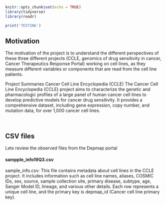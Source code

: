 

```r
knitr::opts_chunk$set(echo = TRUE)
library(tidyverse)
library(readr)

```



```r
print('TESTING')
```


## Motivation

The motivation of the project is to understand the different perspectives of these three different projects (CCLE, genomics of drug sensitivity in cancer, Cancer Therapeutics Response Portal) working on cell lines, as they measure different variables or components that are read from the cell line patients.

Project Summaries
Cancer Cell Line Encyclopedia (CCLE)
The Cancer Cell Line Encyclopedia (CCLE) project aims to characterize the genetic and pharmacologic profiles of a large panel of human cancer cell lines to develop predictive models for cancer drug sensitivity. It provides a comprehensive dataset, including gene expression, copy number, and mutation data, for over 1,000 cancer cell lines.


<br>

## CSV files

Lets review the observed files from the Depmap portal

#### sampple_info19Q3.csv  
sample_info.csv: This file contains metadata about cell lines in the CCLE project. It includes information such as cell line names, aliases, COSMIC IDs, sex, source, sample collection site, primary disease, subtype, age, Sanger Model ID, lineage, and various other details. Each row represents a unique cell line, and the primary key is depmap_id (Cancer cell line primary key).
<br>

